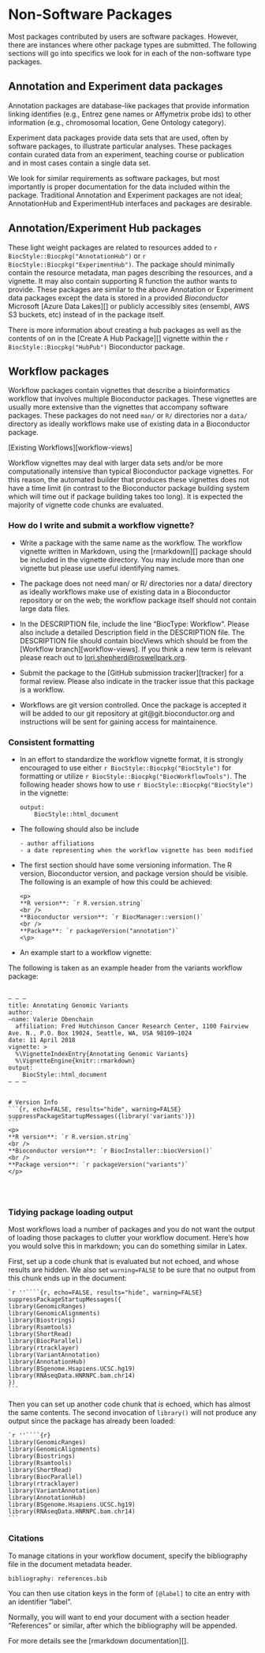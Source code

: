 # Non-Software Packages {#non-software}

Most packages contributed by users are software packages. However, there are
instances where other package types are submitted. The following sections will
go into specifics we look for in each of the non-software type packages.

## Annotation and Experiment data packages

Annotation packages are database-like packages that provide information linking
identifies (e.g., Entrez gene names or Affymetrix probe ids) to other
information (e.g., chromosomal location, Gene Ontology category).

Experiment data packages provide data sets that are used, often by software
packages, to illustrate particular analyses. These packages contain curated
data from an experiment, teaching course or publication and in most cases
contain a single data set.

We look for similar requirements as software packages, but most importantly is
proper documentation for the data included within the package. Traditional
Annotation and Experiment packages are not ideal; AnnotationHub and
ExperimentHub interfaces and packages are desirable.

## Annotation/Experiment Hub packages

These light weight packages are related to resources added to
`r BiocStyle::Biocpkg("AnnotationHub")` or
`r BiocStyle::Biocpkg("ExperimentHub")`. The package should minimally contain
the resource metadata, man pages describing the resources, and a vignette. It
may also contain supporting R function the author wants to provide. These
packages are similar to the above Annotation or Experiment data packages except
the data is stored in a provided _Bioconductor_ Microsoft [Azure Data Lakes][]
or publicly accessibly sites (ensembl, AWS S3 buckets, etc) instead of in the
package itself.

There is more information about creating a hub packages as well as the contents
of on in the [Create A Hub Package][] vignette within the
`r BiocStyle::Biocpkg("HubPub")` Bioconductor package.

## Workflow packages

Workflow packages contain vignettes that describe a bioinformatics workflow
that involves multiple Bioconductor packages. These vignettes are usually more
extensive than the vignettes that accompany software packages. These packages do
not need `man/` or `R/` directories nor a `data/` directory as ideally
workflows make use of existing data in a Bioconductor package.


[Existing Workflows][workflow-views]

Workflow vignettes may deal with larger data sets and/or be more computationally intensive
than typical Bioconductor package vignettes. For this reason, the automated builder that
produces these vignettes does not have a time limit (in contrast to the Bioconductor package
building system which will time out if package building takes too long). It is
expected the majority of vignette code chunks are evaluated.

### How do I write and submit a workflow vignette? {#submit-workflow}

* Write a package with the same name as the workflow. The workflow vignette
 written in Markdown, using the [rmarkdown][] package should be included in the
 vignette directory. You may include more than one vignette but please use
 useful identifying names. 

* The package does not need man/ or R/ directories nor a data/ directory as
 ideally workflows make use of existing data in a Bioconductor repository or on
 the web; the workflow package itself should not contain large data files.

* In the DESCRIPTION file, include the line "BiocType: Workflow". Please also
  include a detailed Description field in the DESCRIPTION file. The DESCRIPTION
  file should contain biocViews which should be from the [Workflow
  branch][workflow-views]. If you think a new term is relevant please reach out to
  <lori.shepherd@roswellpark.org>.

* Submit the package to the [GitHub submission tracker][tracker] for a formal
  review. Please also indicate in the tracker issue that this package is a
  workflow.  

* Workflows are git version controlled. Once the package is accepted it will be
  added to our git repository at git@git.bioconductor.org and instructions will
  be sent for gaining access for maintainence.


### Consistent formatting

* In an effort to standardize the workflow vignette format, it is strongly
  encouraged to use either `r BiocStyle::Biocpkg("BiocStyle")` for formatting or
  utilize `r BiocStyle::Biocpkg("BiocWorkflowTools")`. The following header
  shows how to use `r BiocStyle::Biocpkg("BiocStyle")` in the vignette:

	```
	output:
		BiocStyle::html_document
	```

* The following should also be include

      - author affiliations
      - a date representing when the workflow vignette has been modified

* The first section should have some versioning information. The  R version,
  Bioconductor version, and package version should be visible. 
  The following is an example of how this could be achieved:

	```
	<p>
	**R version**: `r R.version.string`
	<br />
	**Bioconductor version**: `r BiocManager::version()`
	<br />
	**Package**: `r packageVersion("annotation")`
	<\p>
	```
* An example start to a workflow vignette:

The following is taken as an example header from the variants workflow package:

<pre>
    <code>
&ndash; &ndash; &ndash;
title&#58; Annotating Genomic Variants
author&#58; 
&ndash;name&#58; Valerie Obenchain
  affiliation&#58; Fred Hutchinson Cancer Research Center, 1100 Fairview Ave. N., P.O. Box 19024, Seattle, WA, USA 98109&ndash;1024
date&#58; 11 April 2018
vignette&#58; &#62;
  &#37;&#92;VignetteIndexEntry&#123;Annotating Genomic Variants&#125;
  &#37;&#92;VignetteEngine&#123;knitr&#58;&#58;rmarkdown&#125;
output&#58; 
    BiocStyle&#58;&#58;html&#95;document
&ndash; &ndash; &ndash;


&#35; Version Info
&#96;&#96;&#96;&#123;r, echo=FALSE, results=&quot;hide&quot;, warning=FALSE&#125;
suppressPackageStartupMessages&#40;&#123;library&#40;&#39;variants&#39;&#41;&#125;&#41;
&#96;&#96;&#96;
&#60;p>
&#42;&#42;R version&#42;&#42;&#58; &#96;r R.version.string&#96;
&#60;br &#47;&#62;
&#42;&#42;Bioconductor version&#42;&#42;&#58; &#96;r BiocInstaller::biocVersion&#40;&#41;&#96;
&#60;br &#47;&#62;
&#42;&#42;Package version&#42;&#42;&#58; &#96;r packageVersion&#40;&#34;variants&#34;&#41;&#96;
&#60;&#47;p&#62;


    </code>
</pre>

### Tidying package loading output

Most workflows load a number of packages and you do not want
the output of loading those packages to clutter your workflow
document. Here's how you would solve this in markdown; you can
do something similar in Latex.

First, set up a code chunk that is evaluated but not echoed, and whose
results are hidden. We also set `warning=FALSE` to be sure that
no output from this chunk ends up in the document:

    `r ''````{r, echo=FALSE, results="hide", warning=FALSE}
    suppressPackageStartupMessages({
	library(GenomicRanges)
	library(GenomicAlignments)
	library(Biostrings)
	library(Rsamtools)
	library(ShortRead)
	library(BiocParallel)
	library(rtracklayer)
	library(VariantAnnotation)
	library(AnnotationHub)
	library(BSgenome.Hsapiens.UCSC.hg19)
	library(RNAseqData.HNRNPC.bam.chr14)
    })
    ```

Then you can set up another code chunk that *is* echoed,
which has almost the same contents. The second invocation of `library()`
will not produce any output since the package has already been loaded:


    `r ''````{r}
    library(GenomicRanges)
    library(GenomicAlignments)
    library(Biostrings)
    library(Rsamtools)
    library(ShortRead)
    library(BiocParallel)
    library(rtracklayer)
    library(VariantAnnotation)
    library(AnnotationHub)
    library(BSgenome.Hsapiens.UCSC.hg19)
    library(RNAseqData.HNRNPC.bam.chr14)
    ```

### Citations

To manage citations in your workflow document,
specify the bibliography file in the document metadata header.

    bibliography: references.bib

You can then use citation keys in the form of `[@label]` to cite an entry with an identifier "label".

Normally, you will want to end your document with a section header "References" or similar, after which the bibliography will be appended.

For more details see the [rmarkdown documentation][].
